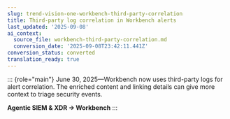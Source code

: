 ```yaml
---
slug: trend-vision-one-workbench-third-party-correlation
title: Third-party log correlation in Workbench alerts
last_updated: '2025-09-08'
ai_context:
  source_file: workbench-third-party-correlation.md
  conversion_date: '2025-09-08T23:42:11.441Z'
conversion_status: converted
translation_ready: true
---
```


::: {role="main"}
June 30, 2025—Workbench now uses third-party logs for alert correlation. The enriched content and linking details can give more context to triage security events.

**Agentic SIEM & XDR → Workbench**
:::
